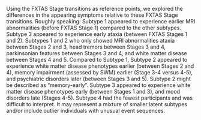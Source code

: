 Using the FXTAS Stage transitions as reference points,
we explored the differences in the appearing symptoms
relative to these FXTAS Stage transitions.
Roughly speaking:
Subtype 1 appeared to experience
earlier MRI abnormalities (before FXTAS Stage 1)
compared to the other subtypes.
Subtype 3 appeared to experience early ataxia 
(between FXTAS Stages 1 and 2).
Subtypes 1 and 2 
who only showed MRI abnormalities 
ataxia between Stages 2 and 3,
head tremors between Stages 3 and 4,
parkinsonian features between Stages 3 and 4,
and white matter disease between Stages 4 and 5.
Compared to Subtype 1, Subtype 2 appeared to experience
white matter disease phenotypes earlier (between Stages 2 and 4),
memory impairment (assessed by SWM) earlier (Stage 3-4 versus 4-5),
and psychiatric disorders later (between Stages 3 and 5).
Subtype 2 might be described as "memory-early".
Subtype 3 appeared to experience
white matter disease phenotypes early (between Stages 1 and 3),
and mood disorders late (Stages 4-5).
Subtype 4 had the fewest participants and was difficult to interpret.
It may represent a mixture of smaller latent subtypes and/or
include outlier individuals with unusual event sequences.

